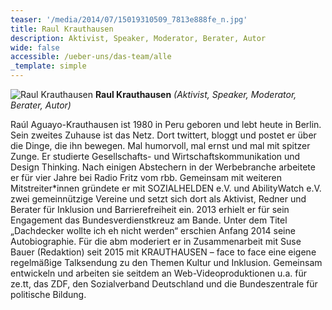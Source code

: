 ```yaml
---
teaser: '/media/2014/07/15019310509_7813e888fe_n.jpg'
title: Raul Krauthausen
description: Aktivist, Speaker, Moderator, Berater, Autor
wide: false
accessible: /ueber-uns/das-team/alle
_template: simple
---
```


![Raul Krauthausen](/media/2014/07/15019310509_7813e888fe_n.jpg 'Raul Krauthausen') **Raul Krauthausen** _(Aktivist, Speaker, Moderator, Berater, Autor)_

Raúl Aguayo-Krauthausen ist 1980 in Peru geboren und lebt heute in Berlin. Sein zweites Zuhause ist das Netz. Dort twittert, bloggt und postet er über die Dinge, die ihn bewegen. Mal humorvoll, mal ernst und mal mit spitzer Zunge. Er studierte Gesellschafts- und Wirtschaftskommunikation und Design Thinking. Nach einigen Abstechern in der Werbebranche arbeitete er für vier Jahre bei Radio Fritz vom rbb. Gemeinsam mit weiteren Mitstreiter\*innen gründete er mit SOZIALHELDEN e.V. und AbilityWatch e.V. zwei gemeinnützige Vereine und setzt sich dort als Aktivist, Redner und Berater für Inklusion und Barrierefreiheit ein. 2013 erhielt er für sein Engagement das Bundesverdienstkreuz am Bande. Unter dem Titel „Dachdecker wollte ich eh nicht werden“ erschien Anfang 2014 seine Autobiographie. Für die abm moderiert er in Zusammenarbeit mit Suse Bauer (Redaktion) seit 2015 mit KRAUTHAUSEN – face to face eine eigene regelmäßige Talksendung zu den Themen Kultur und Inklusion. Gemeinsam entwickeln und arbeiten sie seitdem an Web-Videoproduktionen u.a. für ze.tt, das ZDF, den Sozialverband Deutschland und die Bundeszentrale für politische Bildung.
